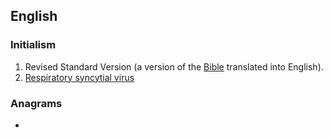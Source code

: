 ==English==

===Initialism===
{{rfc-header|Initialism}}
{{head|en|initialism}}

# Revised Standard Version (a version of the [[Bible]] translated into English).
# [[respiratory syncytial virus|Respiratory syncytial virus]]

===Anagrams===
* {{anagrams|en|RV's|RVs|SRV}}